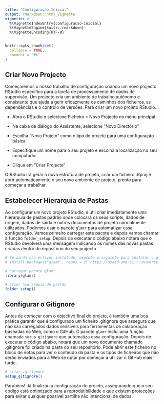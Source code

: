 ```yaml
---
title: "Configuração Inicial"
output: rmarkdown::html_vignette
vignette: >
  %\VignetteIndexEntry{configuracao-inicial}
  %\VignetteEngine{knitr::rmarkdown}
  %\VignetteEncoding{UTF-8}
---
```


```r
knitr::opts_chunk$set(
  collapse = TRUE,
  comment = "#>"
)
```

## Criar Novo Projecto

Começaremos o nosso trabalho de configuração criando um novo projecto RStudio específico para a tarefa de processamento de dados de supervisão. Um projecto cria um ambiente de trabalho autónomo e consistente que ajuda a gerir eficazmente os caminhos dos ficheiros, as dependências e o controlo de versões. Para criar um novo projeto RStudio...

-   Abra o RStudio e selecione Ficheiro \> Novo Projecto no menu principal

-   Na caixa de diálogo do Assistente, selecione "Novo Directório"

-   Escolha "Novo Projeto" como o tipo de projeto para uma configuração básica

-   Especifique um nome para o seu projeto e escolha a localização no seu computador

-   Clique em "Criar Projecto"

O RStudio irá gerar a nova estrutura de projeto, criar um ficheiro .Rproj e abrir automaticamente o seu novo ambiente de projeto, pronto para começar a trabalhar.

## Estabelecer Hierarquia de Pastas

Ao configurar um novo projeto RStudio, é útil criar imediatamente uma hierarquia de pastas padrão onde colocará os seus scripts, dados de origem, dados de saída e outros documentos de projeto normalmente utilizados. Podemos usar o pacote `glamr` para automatizar essa configuração. Vamos primeiro carregar este pacote e depois vamos chamar a função `folder_setup`. Depois de executar o código abaixo notará que o RStudio devolverá uma mensagem indicando os nomes das novas pastas criadas dentro do repositório do seu projecto.

```r
# Se ainda não estiver instalado, execute o seguinte para instalar o glamr
# install.packages('glamr', repos = c('https://usaid-oha-si.r-universe.dev', 'https://cloud.r-project.org'))

# carregar pacote glamr
library(glamr)

# criar hierarquia de pastas 
folder_setup()
```

## Configurar o Gitignore

Antes de começar com o objectivo final do projeto, é também uma boa prática garantir que é configurado um ficheiro .gitignore que assegura que não são carregados dados sensíveis para ferramentas de colaboração baseadas na Web, como o GitHub. O pacote `glamr` inclui uma função chamada `setup_gitignore` que automatiza essa configuração. Depois de executar o código abaixo, notará que um novo documento chamado .gitignore foi criado na pasta do seu repositório. Pode abrir este ficheiro no bloco de notas para ver o conteúdo da pasta e os tipos de ficheiros que não serão enviados para a Web se optar por começar a utilizar o GitHub mais tarde.

```r
# criar .gitignore
setup_gitignore()
```

Parabéns! Já finalizou a configuração do projeto, assegurando que o seu código está optimizado para a reprodutibilidade e que existem protecções para evitar qualquer possível partilha não intencional de dados.
